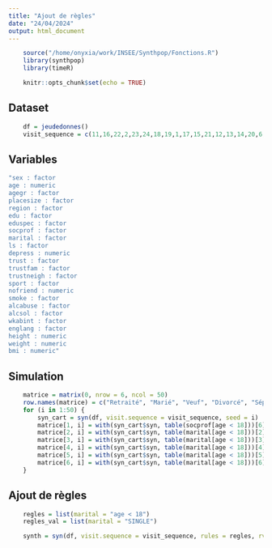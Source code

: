 ```yaml
---
title: "Ajout de règles"
date: "24/04/2024"
output: html_document
---
```


```r
    source("/home/onyxia/work/INSEE/Synthpop/Fonctions.R")
    library(synthpop)
    library(timeR)
```

```r
    knitr::opts_chunk$set(echo = TRUE)
```

## Dataset
```r
    df = jeudedonnes()
    visit_sequence = c(11,16,22,2,23,24,18,19,1,17,15,21,12,13,14,20,6,3,9,4,10,8,5,7)
```

## Variables
```r
"sex : factor 
age : numeric 
agegr : factor 
placesize : factor 
region : factor 
edu : factor 
eduspec : factor 
socprof : factor 
marital : factor 
ls : factor 
depress : numeric 
trust : factor 
trustfam : factor 
trustneigh : factor 
sport : factor 
nofriend : numeric 
smoke : factor 
alcabuse : factor 
alcsol : factor 
wkabint : factor 
englang : factor 
height : numeric 
weight : numeric 
bmi : numeric"
```

## Simulation
```r
    matrice = matrix(0, nrow = 6, ncol = 50)
    row.names(matrice) = c("Retraité", "Marié", "Veuf", "Divorcé", "Séparé légalement", "Séparé de facto")
    for (i in 1:50) {
        syn_cart = syn(df, visit.sequence = visit_sequence, seed = i)
        matrice[1, i] = with(syn_cart$syn, table(socprof[age < 18]))[6]
        matrice[2, i] = with(syn_cart$syn, table(marital[age < 18]))[2]
        matrice[3, i] = with(syn_cart$syn, table(marital[age < 18]))[3]
        matrice[4, i] = with(syn_cart$syn, table(marital[age < 18]))[4]
        matrice[5, i] = with(syn_cart$syn, table(marital[age < 18]))[5]
        matrice[6, i] = with(syn_cart$syn, table(marital[age < 18]))[6]
    }
```

## Ajout de règles
```r
    regles = list(marital = "age < 18")
    regles_val = list(marital = "SINGLE")

    synth = syn(df, visit.sequence = visit_sequence, rules = regles, rvalues = regles_val)
```
